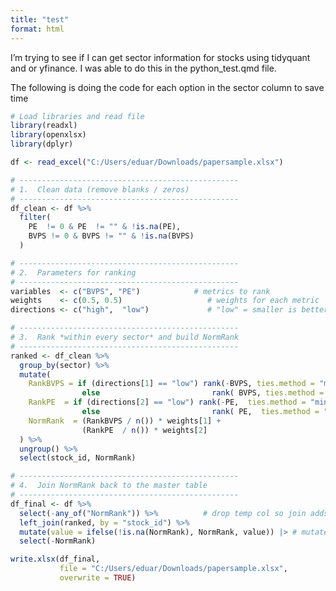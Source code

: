 ```yaml
---
title: "test"
format: html
---
```







I'm trying to see if I can get sector information for stocks using tidyquant and or yfinance. I was able to do this in the python_test.qmd file.



The following is doing the code for each option in the sector column to save time

```r
# Load libraries and read file
library(readxl)
library(openxlsx)
library(dplyr)

df <- read_excel("C:/Users/eduar/Downloads/papersample.xlsx")

# -------------------------------------------------
# 1.  Clean data (remove blanks / zeros)
# -------------------------------------------------
df_clean <- df %>% 
  filter(
    PE  != 0 & PE  != "" & !is.na(PE),
    BVPS != 0 & BVPS != "" & !is.na(BVPS)
  )

# -------------------------------------------------
# 2.  Parameters for ranking
# -------------------------------------------------
variables  <- c("BVPS", "PE")            # metrics to rank
weights    <- c(0.5, 0.5)                   # weights for each metric
directions <- c("high",  "low")             # "low" = smaller is better

# -------------------------------------------------
# 3.  Rank *within every sector* and build NormRank
# -------------------------------------------------
ranked <- df_clean %>% 
  group_by(sector) %>% 
  mutate(
    RankBVPS = if (directions[1] == "low") rank(-BVPS, ties.method = "min")
                else                         rank( BVPS, ties.method = "min"),
    RankPE  = if (directions[2] == "low") rank(-PE,  ties.method = "min")
                else                         rank( PE,  ties.method = "min"),
    NormRank  = (RankBVPS / n()) * weights[1] +
                (RankPE  / n()) * weights[2]
  ) %>% 
  ungroup() %>% 
  select(stock_id, NormRank)

# -------------------------------------------------
# 4.  Join NormRank back to the master table
# -------------------------------------------------
df_final <- df %>% 
  select(-any_of("NormRank")) %>%          # drop temp col so join adds clean NormRank
  left_join(ranked, by = "stock_id") %>% 
  mutate(value = ifelse(!is.na(NormRank), NormRank, value)) |> # mutate(target_coulmn....
  select(-NormRank)

write.xlsx(df_final,
           file = "C:/Users/eduar/Downloads/papersample.xlsx",
           overwrite = TRUE)

```

